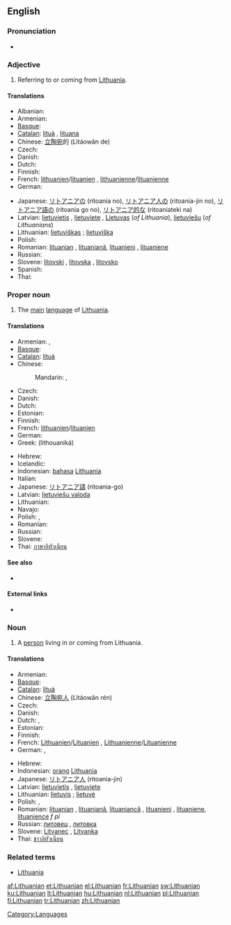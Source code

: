 {{interwiktionary|code=lt}}
{{wikipedia}}
==English==

===Pronunciation===
* {{IPA|/ˌlɪθuˈeɪniən/}}
*: {{rhymes|eɪniən}}

===Adjective===
{{en-adj}}

# Referring to or coming from [[Lithuania]].

====Translations====
{{trans-top|referring to Lithuania}}
* Albanian: {{t|sq|lithuishte|m|xs=Albanian}}
* Armenian: {{t|hy|լիտվական|tr=litvakan}}
* [[Basque]]: {{t|eu|lituaniar|xs=Basque}}
* [[Catalan]]: [[lituà]] {{m}}, [[lituana]] {{f}}
* Chinese: [[立陶宛]]的 (Lìtáowǎn de)
* Czech: {{t-|cs|litevský|m}}
* Danish: {{t+|da|litauisk}}
* Dutch: {{t+|nl|Litouws|n}}
* Finnish: {{t+|fi|liettualainen}}
* French: [[lithuanien]]/[[lituanien]] {{m}}, [[lithuanienne]]/[[lituanienne]] {{f}}
* German: {{t+|de|litauisch}}
{{trans-mid}}
* Japanese: [[リトアニア]]の (ritoania no), [[リトアニア人]]の (ritoania-jin no), [[リトアニア語]]の (ritoania go no), [[リトアニア]][[的]]な (ritoaniateki na)
* Latvian: [[lietuvietis]] {{m}}, [[lietuviete]] {{f}}, [[Lietuvas]] (''of Lithuania''), [[lietuviešu]] (''of Lithuanians'')
* Lithuanian: [[lietuviškas]] {{m}}; [[lietuviška]] {{f}}
* Polish: {{t+|pl|litewski|m}}
* Romanian: [[lituanian]] {{m}}, [[lituaniană]]{{f}}, [[lituanieni]] {{p}}, [[lituaniene]] {{f|p}}
* Russian: {{t+|ru|литовский|m|tr=litóvskij}}
* Slovene: [[litovski]] {{m}}, [[litovska]] {{f}}, [[litovsko]] {{n}}
* Spanish: {{t+|es|lituano|m}}
* Thai: {{t+|th|ลิทัวเนีย}}
{{trans-bottom}}

===Proper noun===
{{en-proper noun}}

# The [[main]] [[language]] of [[Lithuania]].

====Translations====
{{trans-top|language}}
* Armenian: {{t-|hy|լիտվերեն|tr=litveren}}, {{t-|hy|լիտվաներեն|tr=litvaneren}}
* [[Basque]]: {{t|eu|lituaniera|xs=Basque}}
* [[Catalan]]: [[lituà]]
* Chinese:
*: Mandarin: {{t-|cmn|立陶宛語|sc=Hani}}, {{t-|cmn|立陶宛语|tr=Lìtáowǎnyǔ|sc=Hani}}
* Czech: {{t-|cs|litevština|f}}
* Danish: {{t+|da|litauisk}}
* Dutch: {{t+|nl|Litouws}}
* Estonian: {{t+|et|leedu keel}}
* Finnish: {{t+|fi|liettua|alt=liettuan}} {{t+|fi|kieli}}
* French: [[lithuanien]]/[[lituanien]] {{m}}
* German: {{t+|de|Litauisch|n}}
* Greek: {{t+|el|λιθουανικά|n|p}} (lithouaniká)
{{trans-mid}}
* Hebrew: {{t|he|ליטאית|alt=לִיטָאִית|tr=Lita'it}}
* Icelandic: {{t+|is|litháíska|f}}
* Indonesian: [[bahasa]] [[Lithuania]]
* Italian: {{t+|it|lituano|m}}
* Japanese: [[リトアニア語]] (ritoania-go)
* Latvian: [[lietuviešu valoda]]
* Lithuanian: {{t+|lt|lietuvių kalba|f|xs=Lithuanian}}
* Navajo: {{tø|nv|Łitʼoowę́ę́ bizaad}}
* Polish: {{t+|pl|język litewski}}, {{t+|pl|litewski}}
* Romanian: {{t-|ro|limba lituaniană|f}}
* Russian: {{t+|ru|литовский язык|m|tr=litóvskij jazýk}}
* Slovene: {{t-|sl|litovščina|f}}
* Thai: [[ภาษาลิทัวเนียน]]
{{trans-bottom}}

====See also====
* {{langcat}}

====External links====
* {{ISO 639|link=Ethnologue|1code=lt|code=lit}}

===Noun===
{{en-noun}}

# A [[person]] living in or coming from Lithuania.

====Translations====
{{trans-top|person from Lithuania}}
* Armenian: {{t|hy|լիտվացի|tr=litvac’i}}
* [[Basque]]: {{t|eu|lituaniar|xs=Basque}}
* [[Catalan]]: [[lituà]] {{m}}
* Chinese: [[立陶宛人]] (Lìtáowǎn rén)
* Czech: {{t-|cs|Litevec|m}}
* Danish: {{t+|da|litauer}}
* Dutch: {{t-|nl|Litouwer|m}}, {{t-|nl|Litouwse|f}}
* Estonian: {{t-|et|leedulane}}
* Finnish: {{t+|fi|liettualainen}}
* French: [[Lithuanien]]/[[Lituanien]] {{m}}, [[Lithuanienne]]/[[Lituanienne]] {{f}}
* German: {{t+|de|Litauer|m}}, {{t+|de|Litauerin|f}}
{{trans-mid}}
* Hebrew: {{t|he|ליטאי|alt=לִיטָאִי|tr=Litai}}
* Indonesian: [[orang]] [[Lithuania]]
* Japanese: [[リトアニア人]] (ritoania-jin)
* Latvian: [[lietuvietis]] {{m}}, [[lietuviete]] {{f}}
* Lithuanian: [[lietuvis]] {{m}}; [[lietuvė]] {{f}}
* Polish: {{t+|pl|Litwin|m}}, {{t+|pl|Litwinka|f}}
* Romanian: [[lituanian]] {{m}}, [[lituaniană]], [[lituaniancă]] {{f}}, [[lituanieni]] {{p}}, [[lituaniene]], [[lituanience]] ''f pl''
* Russian: [[литовец]] {{m}}, [[литовка]] {{f}}
* Slovene: [[Litvanec]] {{m}}, [[Litvanka]] {{f}}
* Thai: [[ชาวลิทัวเนียน]]
{{trans-bottom}}

===Related terms===
* [[Lithuania]]

[[Category:Languages]]

[[af:Lithuanian]]
[[et:Lithuanian]]
[[el:Lithuanian]]
[[fr:Lithuanian]]
[[sw:Lithuanian]]
[[ku:Lithuanian]]
[[lt:Lithuanian]]
[[hu:Lithuanian]]
[[nl:Lithuanian]]
[[pl:Lithuanian]]
[[fi:Lithuanian]]
[[tr:Lithuanian]]
[[zh:Lithuanian]]